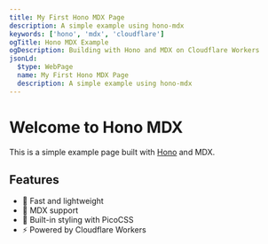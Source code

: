 ```yaml
---
title: My First Hono MDX Page
description: A simple example using hono-mdx
keywords: ['hono', 'mdx', 'cloudflare']
ogTitle: Hono MDX Example
ogDescription: Building with Hono and MDX on Cloudflare Workers
jsonLd:
  $type: WebPage
  name: My First Hono MDX Page
  description: A simple example using hono-mdx
---
```


# Welcome to Hono MDX

This is a simple example page built with [Hono](https://hono.dev) and MDX.

## Features

- 🚀 Fast and lightweight
- 📝 MDX support
- 🎨 Built-in styling with PicoCSS
- ⚡ Powered by Cloudflare Workers
